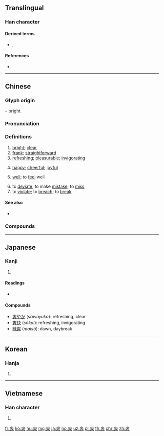 {{character info/new}}
==Translingual==

===Han character===
{{Han char|rn=89|rad=爻|as=07|sn=11|four=40034|canj=KKKK|ids=⿻大㸚}}

====Derived terms====
* {{l|mul|鷞}}, {{l|mul|㼽}}

====References====
* {{Han ref|kx=0690.220|dkj=19746|dj=1104.020|hdz=10543.150|uh=723D|ud=29245|bh=B26E|bd=45678}}

----

==Chinese==
{{zh-forms}}

===Glyph origin===
{{Han etym}}
{{Han compound|大|㸚|ls=ic}} – bright.

===Pronunciation===
{{zh-pron
|m=shuǎng
|c=song2
|h=pfs=sóng
|md=sōng
|mn=sóng/sńg
|mn_note=sóng - literary; sńg - vernacular
|w=2saan
|mc=y
|oc=y
|ma=
|cat=a,v
}}

===Definitions===
{{zh-hanzi}}

# [[bright]]; [[clear]]
# [[frank]]; [[straightforward]]
# [[refreshing]]; [[pleasurable]]; [[invigorating]]
#: {{zh-x|太 爽 了！|This is so '''good'''!}}
# [[happy]]; [[cheerful]]; [[joyful]]
# {{lb|zh|of health}} [[well]]; to [[feel]] well
# to [[deviate]]; to make [[mistake]]; to [[miss]]
# to [[violate]]; to [[breach]]; to [[break]]

====See also====
* {{zh-l|痛快}}

===Compounds===
{{zh-der|不爽|不爽不錯|不爽利|不爽快|乾淨爽利|乾爽|乾脆爽快|俊爽|冠履無爽|分毫不爽|報應不爽|天高氣爽|屢試不爽|心神俱爽|昒爽|昧爽|林爽文|槮爽|橚爽|毫釐不爽|毫髮不爽|涼爽|涼爽羊毛|清爽|爽俊|爽俐|爽健|爽利|爽口|爽塏|爽心|爽心悅目|爽心豁目|爽快|爽性|爽愷|爽朗|爽氣|爽然|爽然自失|爽然若失|爽爽|爽直|爽約|爽脆|爽身粉|百不一爽|直爽|碧波爽清|神清氣爽|神爽飛越|神爽體健|秋高氣爽|競爽|精爽|絲毫不爽|肅爽|舒爽|英姿颯爽|英爽|豪爽|輕爽|雋爽|風清氣爽|颯爽|颯爽英姿|馳爽|高爽}}

----

==Japanese==

===Kanji===
{{ja-kanji|grade=c|rs=爻07}}

# {{defn|lang=ja|sort=爻07}}

====Readings====
* {{ja-readings|on=[[しょう]] (''shō''), [[そう]] (''sō'')|kun=[[あきらか]] ([[爽らか]] ''akiraka''), [[さわやか]] ([[爽やか]], ''sawayaka''), [[たがう]] (''tagau'')}}

====Compounds====
* [[爽やか]] (''sawayaka''): refreshing, clear
* [[爽快]] (''sōkai''): refreshing, invigorating
* [[昧爽]] (''maisō''): dawn, daybreak

----

==Korean==

===Hanja===
{{ko-hanja|hangeul=상|eumhun=|rv=sang|mr=sang|y=sang}}

# {{defn|lang=ko|sort=爻07}}

----

==Vietnamese==

===Han character===
{{vi-hantu|[[sảng]], [[sửng]], [[sượng]], [[sững]]|rs=爻07}}

# {{defn|lang=vi|sort=爻07}}

[[fr:爽]]
[[ko:爽]]
[[hu:爽]]
[[mg:爽]]
[[ja:爽]]
[[no:爽]]
[[uz:爽]]
[[pl:爽]]
[[th:爽]]
[[chr:爽]]
[[zh:爽]]